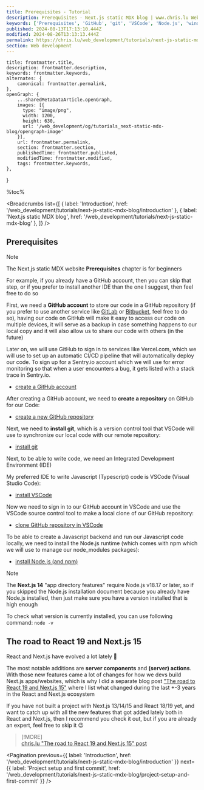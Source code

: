 ```yaml
---
title: Prerequisites - Tutorial
description: Prerequisites - Next.js static MDX blog | www.chris.lu Web development tutorials
keywords: ['Prerequisites', 'GitHub', 'git', 'VSCode', 'Node.js', 'windows', 'linux', 'mac osx']
published: 2024-08-13T17:13:10.444Z
modified: 2024-08-26T13:13:13.444Z
permalink: https://chris.lu/web_development/tutorials/next-js-static-mdx-blog/prerequisites
section: Web development
---
```



    title: frontmatter.title,
    description: frontmatter.description,
    keywords: frontmatter.keywords,
    alternates: {
        canonical: frontmatter.permalink,
    },
    openGraph: {
        ...sharedMetaDataArticle.openGraph,
        images: [{
          type: "image/png",
          width: 1200,
          height: 630,
          url: '/web_development/og/tutorials_next-static-mdx-blog/opengraph-image'
        }],
        url: frontmatter.permalink,
        section: frontmatter.section,
        publishedTime: frontmatter.published,
        modifiedTime: frontmatter.modified,
        tags: frontmatter.keywords,
    },
}

%toc%

<article>

<Breadcrumbs list={[
    { label: 'Introduction', href: '/web_development/tutorials/next-js-static-mdx-blog/introduction' },
    { label: 'Next.js static MDX blog', href: '/web_development/tutorials/next-js-static-mdx-blog' },
]} />

# Prerequisites

> [!NOTE]  
> The Next.js static MDX website **Prerequisites** chapter is for beginners
>  
> For example, if you already have a GitHub account, then you can skip that step, or if you prefer to install another IDE than the one I suggest, then feel free to do so

First, we need a **GitHub account** to store our code in a GitHub repository (if you prefer to use another service like [GitLab](https://about.gitlab.com/) or [Bitbucket](https://bitbucket.org/), feel free to do so), having our code on GitHub will make it easy to access our code on multiple devices, it will serve as a backup in case something happens to our local copy and it will also allow us to share our code with others (in the future)

Later on, we will use GitHub to sign in to services like Vercel.com, which we will use to set up an automatic CI/CD pipeline that will automatically deploy our code. To sign up for a Sentry.io account which we will use for error monitoring so that when a user encounters a bug, it gets listed with a stack trace in Sentry.io.

* [create a GitHub account](/web_development/posts/github)

After creating a GitHub account, we need to **create a repository** on GitHub for our Code:

* [create a new GitHub repository](/web_development/posts/github#create-a-repository)

Next, we need to **install git**, which is a version control tool that VSCode will use to synchronize our local code with our remote repository:

* [install git](/web_development/posts/git)

Next, to be able to write code, we need an Integrated Development Environment (IDE)

My preferred IDE to write Javascript (Typescript) code is VSCode (Visual Studio Code):

* [install VSCode](/web_development/posts/vscode)

Now we need to sign in to our GitHub account in VSCode and use the VSCode source control tool to make a local clone of our GitHub repository:

* [clone GitHub repository in VSCode](/web_development/posts/vscode#cloning-your-github-repository-in-vscode)

To be able to create a Javascript backend and run our Javascript code locally, we need to install the Node.js runtime (which comes with npm which we will use to manage our node_modules packages):

* [install Node.js (and npm)](/web_development/posts/node-js)

> [!NOTE]  
> The **Next.js 14** "app directory features" require Node.js v18.17 or later, so if you skipped the Node.js installation document because you already have Node.js installed, then just make sure you have a version installed that is high enough
>  
> To check what version is currently installed, you can use following command: `node -v`

## The road to React 19 and Next.js 15

React and Next.js have evolved a lot lately 🚀

The most notable additions are **server components** and **(server) actions**. With those new features came a lot of changes for how we devs build Next.js apps/websites, which is why I did a separate blog post ["The road to React 19 and Next.js 15"](/web_development/posts/road-to-react-19-next-js-15) where I list what changed during the last +-3 years in the React and Next.js ecosystem

If you have not built a project with Next.js 13/14/15 and React 18/19 yet, and want to catch up with all the new features that got added lately both in React and Next.js, then I recommend you check it out, but if you are already an expert, feel free to skip it 😉

> [!MORE]  
> [chris.lu "The road to React 19 and Next.js 15" post](/web_development/posts/road-to-react-19-next-js-15)  

<Pagination
    previous={{ label: 'Introduction', href: '/web_development/tutorials/next-js-static-mdx-blog/introduction' }}
    next={{ label: 'Project setup and first commit', href: '/web_development/tutorials/next-js-static-mdx-blog/project-setup-and-first-commit' }}
/>

</article>
